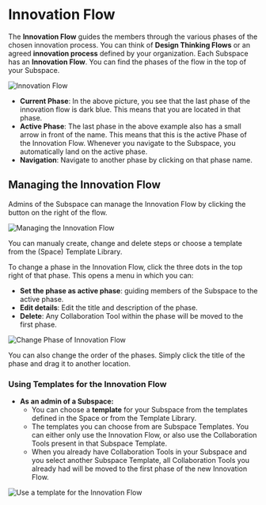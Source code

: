 # Innovation Flow
The **Innovation Flow** guides the members through the various phases of the chosen innovation process. You can think of **Design Thinking Flows** or an agreed **innovation process** defined by your organization. Each Subspace has an **Innovation Flow**. You can find the phases of the flow in the top of your Subspace.

![Innovation Flow](/innovation-flow.png)

- **Current Phase**: In the above picture, you see that the last phase of the innovation flow is dark blue. This means that you are located in that phase.
- **Active Phase**: The last phase in the above example also has a small arrow in front of the name. This means that this is the active Phase of the Innovation Flow. Whenever you navigate to the Subspace, you automatically land on the active phase.
- **Navigation**: Navigate to another phase by clicking on that phase name.

## Managing the Innovation Flow

Admins of the Subspace can manage the Innovation Flow by clicking the button on the right of the flow.

![Managing the Innovation Flow](/manage-flow.png)

You can manualy create, change and delete steps or choose a template from the (Space) Template Library.

To change a phase in the Innovation Flow, click the three dots in the top right of that phase. This opens a menu in which you can:
- **Set the phase as active phase**: guiding members of the Subspace to the active phase.
- **Edit details**: Edit the title and description of the phase.
- **Delete**: Any Collaboration Tool within the phase will be moved to the first phase.

![Change Phase of Innovation Flow](/change-phases.png)

You can also change the order of the phases. Simply click the title of the phase and drag it to another location.

### Using Templates for the Innovation Flow

- **As an admin of a Subspace:**
  - You can choose a **template** for your Subspace from the templates defined in the Space or from the Template Library.
  - The templates you can choose from are Subspace Templates. You can either only use the Innovation Flow, or also use the Collaboration Tools present in that Subspace Template.
  - When you already have Collaboration Tools in your Subspace and you select another Subspace Template, all Collaboration Tools you already had will be moved to the first phase of the new Innovation Flow.

![Use a template for the Innovation Flow](/choose-template-innovation-flow.png)